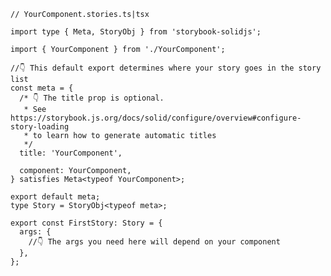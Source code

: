 ```tsx
// YourComponent.stories.ts|tsx

import type { Meta, StoryObj } from 'storybook-solidjs';

import { YourComponent } from './YourComponent';

//👇 This default export determines where your story goes in the story list
const meta = {
  /* 👇 The title prop is optional.
   * See https://storybook.js.org/docs/solid/configure/overview#configure-story-loading
   * to learn how to generate automatic titles
   */
  title: 'YourComponent',

  component: YourComponent,
} satisfies Meta<typeof YourComponent>;

export default meta;
type Story = StoryObj<typeof meta>;

export const FirstStory: Story = {
  args: {
    //👇 The args you need here will depend on your component
  },
};
```
